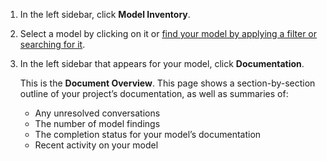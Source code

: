 1. In the left sidebar, click **Model Inventory**.

1. Select a model by clicking on it or [find your model by applying a filter or searching for it](/guide/working-with-model-inventory.qmd#search-filter-and-sort-models).

1. In the left sidebar that appears for your model, click **Documentation**. 

   This is the **Document Overview**. This page shows a section-by-section outline of your project's documentation, as well as summaries of: 

   - Any unresolved conversations
   - The number of model findings
   - The completion status for your model's documentation
   - Recent activity on your model
